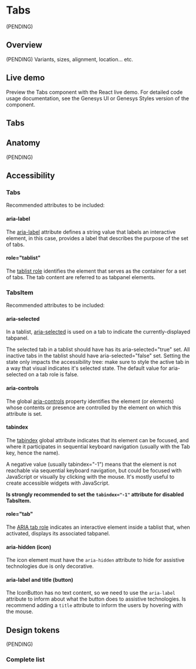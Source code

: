 


<Meta title="Components/SplitLayout *" />

# Tabs

(PENDING)

## Overview

(PENDING) Variants, sizes, alignment, location... etc.

## Live demo

Preview the Tabs component with the React live demo. For detailed code usage
documentation, see the Genesys UI or Genesys Styles version of the component.

## Tabs

<LiveDemo
  story={Stories.Example}
  urlHtml="https://devoinc.github.io/genesys-styles/?path=/docs/components-tabs--docs"
  urlReact="https://devoinc.github.io/genesys-ui/?path=/docs/components-navigation-tabs--docs"
/>

## Anatomy

(PENDING)

## Accessibility

### Tabs

Recommended attributes to be included:

#### aria-label

The [aria-label](https://developer.mozilla.org/en-US/docs/Web/Accessibility/ARIA/Attributes/aria-label)
attribute defines a string value that labels an interactive element, in this
case, provides a label that describes the purpose of the set of tabs.

#### role="tablist"

The [tablist role](https://developer.mozilla.org/en-US/docs/Web/Accessibility/ARIA/Roles/tablist_role)
identifies the element that serves as the container for a set of tabs. The tab
content are referred to as tabpanel elements.

### TabsItem

Recommended attributes to be included:

#### aria-selected

In a tablist, [aria-selected](https://developer.mozilla.org/en-US/docs/Web/Accessibility/ARIA/Attributes/aria-selected#tab)
is used on a tab to indicate the currently-displayed tabpanel.

The selected tab in a tablist should have has its aria-selected="true" set. All
inactive tabs in the tablist should have aria-selected="false" set. Setting the
state only impacts the accessibility tree: make sure to style the active tab in
a way that visual indicates it's selected state. The default value for
aria-selected on a tab role is false.

#### aria-controls

The global [aria-controls](https://developer.mozilla.org/en-US/docs/Web/Accessibility/ARIA/Attributes/aria-controls)
property identifies the element (or elements) whose contents or presence are
controlled by the element on which this attribute is set.

#### tabindex

The [tabindex](https://developer.mozilla.org/en-US/docs/Web/HTML/Global_attributes/tabindex)
global attribute indicates that its element can be focused, and where it
participates in sequential keyboard navigation (usually with the Tab key, hence
the name).

A negative value (usually tabindex="-1") means that the element is not reachable
via sequential keyboard navigation, but could be focused with JavaScript or
visually by clicking with the mouse. It's mostly useful to create accessible
widgets with JavaScript.

**Is strongly recommended to set the `tabindex="-1"` attribute for disabled
TabsItem.**

#### role="tab"

The [ARIA tab role](https://developer.mozilla.org/en-US/docs/Web/Accessibility/ARIA/Roles/tab_role)
indicates an interactive element inside a tablist that, when activated, displays
its associated tabpanel.

#### aria-hidden (icon)

The icon element must have the `aria-hidden` attribute to hide for assistive
technologies due is only decorative.

#### aria-label and title (button)

The IconButton has no text content, so we need to use the `aria-label` attribute
to inform about what the button does to assistive technologies. Is recommend
adding a `title` attribute to inform the users by hovering with the mouse.

## Design tokens

(PENDING)

### Complete list

<DesignTokensList componentName="tabs" />

